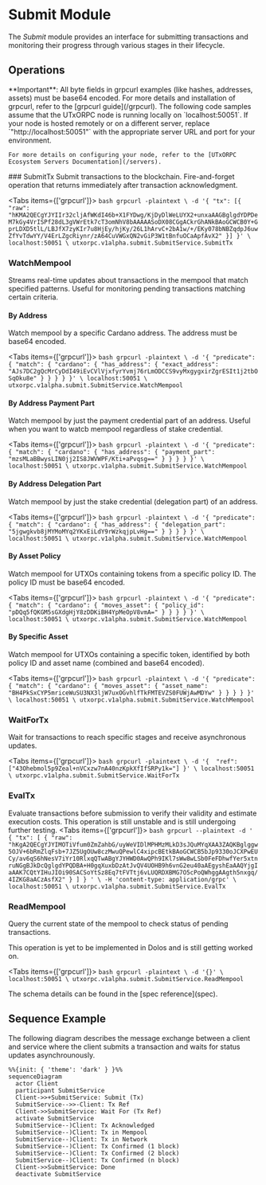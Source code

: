 
# Submit Module

The _Submit_ module provides an interface for submitting transactions and monitoring their progress through various stages in their lifecycle.

## Operations

<Callout type="info">
  **Important**: All byte fields in grpcurl examples (like hashes, addresses, assets) must be base64 encoded.
  For more details and installation of grpcurl, refer to the [grpcurl guide](/grpcurl).
</Callout>

<Callout type="note">
    The following code samples assume that the UTxORPC node is running locally on `localhost:50051`. If your node is hosted remotely or on a different server, replace `"http://localhost:50051"` with the appropriate server URL and port for your environment. 
    
    For more details on configuring your node, refer to the [UTxORPC Ecosystem Servers Documentation](/servers).
</Callout>
### SubmitTx
Submit transactions to the blockchain. Fire-and-forget operation that returns immediately after transaction acknowledgment.

<Tabs items={['grpcurl']}>
  <Tab>
    ```bash
    grpcurl -plaintext \
      -d '{
        "tx": [{
          "raw": "hKMA2QECgYJYIIr32cljAfWKdI46b+X1FYDwg/KjDyDlWeLUYX2+unxaAAGBglgdYDPDeM7kGy4VrISPf28dL3gVWrEtk7cT3omNhV8bAAAAASoDX08CGgACkrGhANkBAoGCWCB0Y+GprLDXD5tlL/LBJfX7zyKIr7u8HjEy/hjKy/26L1hArvC+2bA1w/+/EKy078bNBZqdpJ6uwZfYvTdwYY/V4ErLZgcRiynr/zA64CuVWGxQN2vGiP3W1tBnfuOCaApfAvX2"
        }]
      }' \
      localhost:50051 \
      utxorpc.v1alpha.submit.SubmitService.SubmitTx
    ```
  </Tab>
</Tabs>

### WatchMempool
Streams real-time updates about transactions in the mempool that match specified patterns. Useful for monitoring pending transactions matching certain criteria.

#### By Address
Watch mempool by a specific Cardano address. The address must be base64 encoded.

<Tabs items={['grpcurl']}>
  <Tab>
    ```bash
    grpcurl -plaintext \
      -d '{
        "predicate": {
          "match": {
            "cardano": {
              "has_address": {
                "exact_address": "AJs7DC2gQcMrCyDdI49iEvCVlVjxfyrYvmj76rLmODCCS9vyMxgygxirZgrESIt1j2tbOSqOku8e"
              }
            }
          }
        }
      }' \
      localhost:50051 \
      utxorpc.v1alpha.submit.SubmitService.WatchMempool
    ```
  </Tab>
</Tabs>

#### By Address Payment Part
Watch mempool by just the payment credential part of an address. Useful when you want to watcb mempool regardless of stake credential.

<Tabs items={['grpcurl']}>
  <Tab>
    ```bash
    grpcurl -plaintext \
      -d '{
        "predicate": {
          "match": {
            "cardano": {
              "has_address": {
                "payment_part": "mzsMLaBBwysLIN0jj2IS8JWVWPF/Kti+aPvqsg=="
              }
            }
          }
        }
      }' \
      localhost:50051 \
      utxorpc.v1alpha.submit.SubmitService.WatchMempool
    ```
  </Tab>
</Tabs>

#### By Address Delegation Part
Watch mempool by just the stake credential (delegation part) of an address. 

<Tabs items={['grpcurl']}>
  <Tab>
    ```bash
    grpcurl -plaintext \
      -d '{
        "predicate": {
          "match": {
            "cardano": {
              "has_address": {
                "delegation_part": "5jgwgkvb8jMYMoMYq2YKxEiLdY9rWzkqjpLvHg=="
              }
            }
          }
        }
      }' \
      localhost:50051 \
      utxorpc.v1alpha.submit.SubmitService.WatchMempool
    ```
  </Tab>
</Tabs>

#### By Asset Policy
Watch mempool for UTXOs containing tokens from a specific policy ID. The policy ID must be base64 encoded.

<Tabs items={['grpcurl']}>
  <Tab>
    ```bash
    grpcurl -plaintext \
      -d '{
        "predicate": {
          "match": {
            "cardano": {
              "moves_asset": {
                "policy_id": "pDQq5fQKGM5sGXdgHjY8zDDKiBH4YpMeOpV8vmA="
              }
            }
          }
        }
      }' \
      localhost:50051 \
      utxorpc.v1alpha.submit.SubmitService.WatchMempool
    ```
  </Tab>
</Tabs>

#### By Specific Asset
Watch mempool for UTXOs containing a specific token, identified by both policy ID and asset name (combined and base64 encoded).

<Tabs items={['grpcurl']}>
  <Tab>
    ```bash
    grpcurl -plaintext \
      -d '{
        "predicate": {
          "match": {
            "cardano": {
              "moves_asset": {
                "asset_name": "BH4PkSxCYP5mriceWuSU3NX3ljW7uxOGvhlfTkFMTEVZS0FUWjAwMDYw"
              }
            }
          }
        }
      }' \
      localhost:50051 \
      utxorpc.v1alpha.submit.SubmitService.WatchMempool
    ```
  </Tab>
</Tabs>

### WaitForTx
Wait for transactions to reach specific stages and receive asynchronous updates.

<Tabs items={['grpcurl']}>
  <Tab>
    ```bash
    grpcurl -plaintext \
      -d '{ 
        "ref": ["43Ohebmol5p9Zeal+nVCxzw7nA40nzKpkXfIfSRPy1k="]
      }' \
      localhost:50051 \
      utxorpc.v1alpha.submit.SubmitService.WaitForTx
    ```
  </Tab>
</Tabs>

### EvalTx
Evaluate transactions before submission to verify their validity and estimate execution costs.
<Callout type="warning">
  This operation is still unstable and is still undergoing further testing.
</Callout>
<Tabs items={['grpcurl']}>
  <Tab>
    ```bash
    grpcurl --plaintext -d '                                             
      {
        "tx": [
          {
            "raw": "hKgA2QECgYJYIMOTiVfum0ZmZahbG/uyWeVIDlMPHMzMLkD3sJQuMYqXAA3ZAQKBglggw5OJV+6bRmZlqFsb+7JZ5UgOUw8czMwuQPewlC4xipcBEtkBAoGCWCB5bJp9330oJCXPwEUCy/av6qS6hNesV7iYr10RlxqQTwABgYJYHWD0AwQPh9IKl7sWw8wLSb0FeFDhwfYer5xtnruNGgBJkDcQglgdYPQDBA+H0gqXuxbDzAtJvQV4UOHB9h6vnG2eu40aAEgyshEaAAQYjgIaAAK7CQtYIHuJIOi90SACSoYtSz8Eq7tFVTtj6vLUQRDXBMG7O5cPoQWhggAAgth5nxgq/4IZKG8aACzAsfX2"
          }
        ]
      }
      ' \
      -H 'content-type: application/grpc' \
      localhost:50051 \
      utxorpc.v1alpha.submit.SubmitService.EvalTx
    ```
  </Tab>
</Tabs>

### ReadMempool
Query the current state of the mempool to check status of pending transactions.

<Callout type="warning">
  This operation is yet to be implemented in Dolos and is still getting worked on.
</Callout>

<Tabs items={['grpcurl']}>
  <Tab>
    ```bash
    grpcurl -plaintext \
      -d '{}' \
      localhost:50051 \
      utxorpc.v1alpha.submit.SubmitService.ReadMempool
    ```
  </Tab>
</Tabs>

<Callout type="info">
  The schema details can be found in the [spec reference](spec).
</Callout>

## Sequence Example

The following diagram describes the message exchange between a client and service where the client submits a transaction and waits for status updates asynchrounously.

```mermaid
%%{init: { 'theme': 'dark' } }%%
sequenceDiagram
  actor Client
  participant SubmitService
  Client->>+SubmitService: Submit (Tx)
  SubmitService-->>-Client: Tx Ref
  Client->>SubmitService: Wait For (Tx Ref)
  activate SubmitService
  SubmitService--)Client: Tx Acknowledged
  SubmitService--)Client: Tx in Mempool
  SubmitService--)Client: Tx in Network
  SubmitService--)Client: Tx Confirmed (1 block)
  SubmitService--)Client: Tx Confirmed (2 block)
  SubmitService--)Client: Tx Confirmed (n block)
  Client->>SubmitService: Done
  deactivate SubmitService
